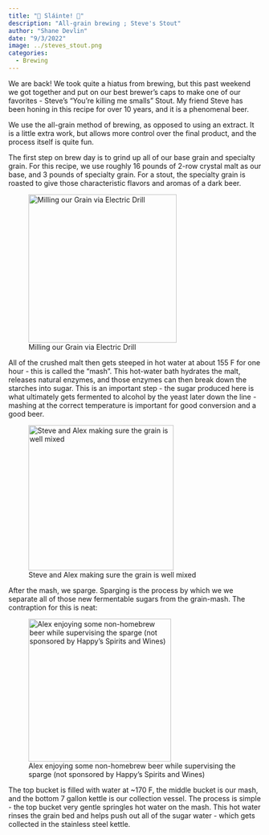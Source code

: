 ```yaml
---
title: "🍺 Sláinte! 🍺"
description: "All-grain brewing ; Steve's Stout"
author: "Shane Devlin"
date: "9/3/2022"
image: ../steves_stout.png
categories:
  - Brewing
---
```


We are back! We took quite a hiatus from brewing, but this past weekend we got together and put on our best brewer's caps to make one of our favorites - Steve's "You're killing me smalls" Stout. My friend Steve has been honing in this recipe for over 10 years, and it is a phenomenal beer.

We use the all-grain method of brewing, as opposed to using an extract. It is a little extra work, but allows more control over the final product, and the process itself is quite fun.

The first step on brew day is to grind up all of our base grain and specialty grain. For this recipe, we use roughly 16 pounds of 2-row crystal malt as our base, and 3 pounds of specialty grain. For a stout, the specialty grain is roasted to give those characteristic flavors and aromas of a dark beer.

![Milling our Grain via Electric Drill](../grinding_grain.jpeg){width="295"}

All of the crushed malt then gets steeped in hot water at about 155 F for one hour - this is called the "mash". This hot-water bath hydrates the malt, releases natural enzymes, and those enzymes can then break down the starches into sugar. This is an important step - the sugar produced here is what ultimately gets fermented to alcohol by the yeast later down the line - mashing at the correct temperature is important for good conversion and a good beer.

![Steve and Alex making sure the grain is well mixed](../mash.jpeg){width="289"}

After the mash, we sparge. Sparging is the process by which we we separate all of those new fermentable sugars from the grain-mash. The contraption for this is neat:

![Alex enjoying some non-homebrew beer while supervising the sparge (not sponsored by Happy's Spirits and Wines)](../sparge.jpeg){width="284"}

The top bucket is filled with water at \~170 F, the middle bucket is our mash, and the bottom 7 gallon kettle is our collection vessel. The process is simple - the top bucket very gentle springles hot water on the mash. This hot water rinses the grain bed and helps push out all of the sugar water - which gets collected in the stainless steel kettle.
